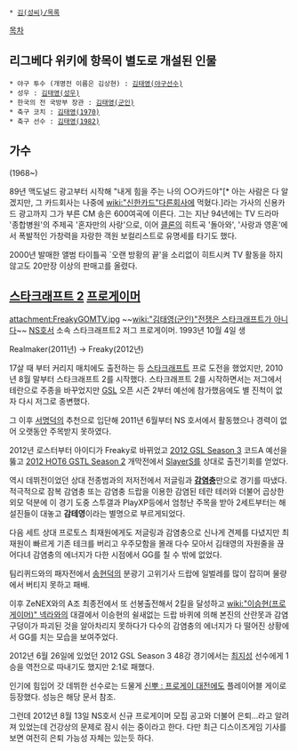  * [[김(성씨)/목록]]

[[목차]]
== 리그베다 위키에 항목이 별도로 개설된 인물 ==
 * 야구 투수 (개명전 이름은 김상현) : [[김태영(야구선수)]]
 * 성우 : [[김태영(성우)]]
 * 한국의 전 국방부 장관 : [[김태영(군인)]]
 * 축구 코치 : [[김태영(1970)]]
 * 축구 선수 : [[김태영(1982)]]

== 가수 ==
(1968~)

89년 맥도널드 광고부터 시작해 "내게 힘을 주는 나의 ○○카드야"[* 아는 사람은 다 알겠지만, 그 카드회사는 나중에 [[wiki:"신한카드"다른회사]]에 먹혔다.]라는 가사의 신용카드 광고까지 그가 부른 CM 송은 600여곡에 이른다. 그는 지난 94년에는 TV 드라마 '종합병원'의 주제곡 '혼자만의 사랑'으로, 이어 [[클론]]의 히트곡 '돌아와', '사랑과 영혼'에서 폭발적인 가창력을 자랑한 객원 보컬리스트로 유명세를 타기도 했다.

2000년 발매한 앨범 타이틀곡 `오랜 방황의 끝'을 소리없이 히트시켜 TV 활동을 하지 않고도 20만장 이상의 판매고를 올렸다.

== [[스타크래프트 2]] [[프로게이머]] ==
attachment:FreakyGOMTV.jpg
~~[[wiki:"김태영(군인)"전쟁은 스타크래프트가 아니다]]~~
[[NS호서]] 소속 스타크래프트2 저그 프로게이머.
1993년 10월 4일 생

Realmaker(2011년) -> Freaky(2012년)

17살 때 부터 커리지 매치에도 출전하는 등 [[스타크래프트]] 프로 도전을 했었지만, 2010년 8월 말부터 스타크래프트 2를 시작했다. 스타크래프트 2를 시작하면서는 저그에서 테란으로 주종을 바꾸었지만 [[GSL]] 오픈 시즌 2부터 예선에 참가했음에도 별 진척이 없자 다시 저그로 종변했다.

그 이후 [[서명덕]]의 추천으로 입단해 2011년 6월부터 NS 호서에서 활동했으나 경력이 없어 오랫동안 주목받지 못하였다.

2012년 로스터부터 아이디가 Freaky로 바뀌었고 [[2012 GSL Season 3]] 코드A 예선을 뚫고 [[2012 HOT6 GSTL Season 2]] 개막전에서 [[SlayerS]]를 상대로 출전기회를 얻었다.

역시 데뷔전이었던 상대 전종범과의 저저전에서 저글링과 '''[[감염충]]'''만으로 경기를 따냈다. 적극적으로 잠복 감염충 또는 감염충 드랍을 이용한 감염된 테란 테러와 더불어 곱상한 외모 덕분에 이 경기 도중 스투갤과 PlayXP등에서 엄청난 주목을 받아 2세트부터는 해설진들이 대놓고 '''감테영'''이라는 별명으로 부르게되었다.

다음 세트 상대 프로토스 최재원에게도 저글링과 감염충으로 신나게 견제를 다녔지만 최재원이 빠르게 기존 테크를 버리고 우주모함을 몰래 다수 모아서 김태영의 자원줄을 끊어다녀 감염충의 에너지가 다한 시점에서 GG를 칠 수 밖에 없었다.

팀리퀴드와의 패자전에서 [[송현덕]]의 분광기 고위기사 드랍에 일벌레를 많이 잡히며 물량에서 버티지 못하고 패배.

이후 ZeNEX와의 A조 최종전에서 또 선봉출전해서 2킬을 달성하고 [[wiki:"이승현(프로게이머)" 넥라]]와의 대결에서 이승현의 쉴새없는 드랍 바퀴에 의해 본진의 산란못과 감염 구덩이가 파괴된 것을 알아차리지 못하다가 다수의 감염충의 에너지가 다 떨어진 상황에서 GG를 치는 모습을 보여주었다.

2012년 6월 26일에 있었던 2012 GSL Season 3 48강 경기에서는 [[최지성]] 선수에게 1승을 역전으로 따내기도 했지만 2:1로 패했다.

인기에 힘입어 갓 데뷔한 선수로는 드물게 [[신뿌 : 프로게이 대전]]에도 플레이어블 게이로 등장했다. 성능은 해당 문서 참조.

그런데 2012년 8월 13일 NS호서 신규 프로게이머 모집 공고와 더불어 은퇴...라고 알려져 있었는데 건강상의 문제로 잠시 쉬는 중이라고 한다. 다만 최근 디스이즈게임 기사를 보면 여전히 은퇴 가능성 자체는 있는듯 하다.
